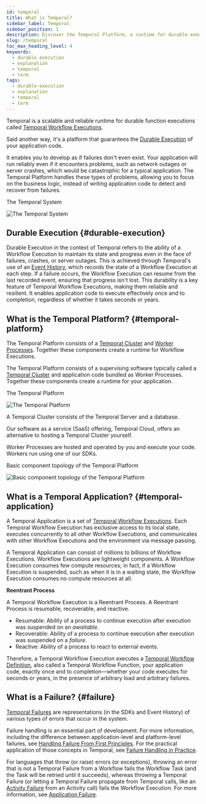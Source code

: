 ```yaml
---
id: temporal
title: What is Temporal?
sidebar_label: Temporal
sidebar_position: 1
description: Discover the Temporal Platform, a runtime for durable executions that consists of a Temporal Cluster and Worker Processes, plus SDKs in multiple languages.
slug: /temporal
toc_max_heading_level: 4
keywords:
  - durable execution
  - explanation
  - temporal
  - term
tags:
  - durable-execution
  - explanation
  - temporal
  - term
---
```


Temporal is a scalable and reliable runtime for durable function executions called [Temporal Workflow Executions](/workflows#workflow-execution).

Said another way, it's a platform that guarantees the [Durable Execution](#durable-execution) of your application code.

It enables you to develop as if failures don't even exist.
Your application will run reliably even if it encounters problems, such as network outages or server crashes, which would be catastrophic for a typical application.
The Temporal Platform handles these types of problems, allowing you to focus on the business logic, instead of writing application code to detect and recover from failures.

<div className="tdiw">
  <div className="tditw">
    <p className="tdit">The Temporal System</p>
  </div>
  <div className="tdiiw" height="740">
    <img
      className="img_ev3q"
      src="/diagrams/temporal-system-simple.svg"
      alt="The Temporal System"
    />
  </div>
</div>

## Durable Execution {#durable-execution}

Durable Execution in the context of Temporal refers to the ability of a Workflow Execution to maintain its state and progress even in the face of failures, crashes, or server outages.
This is achieved through Temporal's use of an [Event History](/workflows#event-history), which records the state of a Workflow Execution at each step.
If a failure occurs, the Workflow Execution can resume from the last recorded event, ensuring that progress isn't lost.
This durability is a key feature of Temporal Workflow Executions, making them reliable and resilient.
It enables application code to execute effectively once and to completion, regardless of whether it takes seconds or years.

## What is the Temporal Platform? {#temporal-platform}

The Temporal Platform consists of a [Temporal Cluster](/clusters) and [Worker Processes](/workers#worker-process).
Together these components create a runtime for Workflow Executions.

The Temporal Platform consists of a supervising software typically called a [Temporal Cluster](/clusters) and application code bundled as Worker Processes.
Together these components create a runtime for your application.

<div className="tdiw">
  <div className="tditw">
    <p className="tdit">The Temporal Platform</p>
  </div>
  <div className="tdiiw" height="740">
    <img
      className="img_ev3q"
      src="/diagrams/temporal-platform-simple.svg"
      alt="The Temporal Platform"
    />
  </div>
</div>

A Temporal Cluster consists of the Temporal Server and a database.

Our software as a service (SaaS) offering, Temporal Cloud, offers an alternative to hosting a Temporal Cluster yourself.

Worker Processes are hosted and operated by you and execute your code. Workers run using one of our SDKs.

<div className="tdiw">
  <div className="tditw">
    <p className="tdit">Basic component topology of the Temporal Platform</p>
  </div>
  <div className="tdiiw" height="1121">
    <img
      className="img_ev3q"
      src="/diagrams/temporal-platform-component-topology.svg"
      alt="Basic component topology of the Temporal Platform"
    />
  </div>
</div>

## What is a Temporal Application? {#temporal-application}

A Temporal Application is a set of [Temporal Workflow Executions](/workflows#workflow-execution).
Each Temporal Workflow Execution has exclusive access to its local state, executes concurrently to all other Workflow Executions, and communicates with other Workflow Executions and the environment via message passing.

A Temporal Application can consist of millions to billions of Workflow Executions.
Workflow Executions are lightweight components.
A Workflow Execution consumes few compute resources; in fact, if a Workflow Execution is suspended, such as when it is in a waiting state, the Workflow Execution consumes no compute resources at all.

**Reentrant Process**

A Temporal Workflow Execution is a Reentrant Process. A Reentrant Process is resumable, recoverable, and reactive.

- Resumable: Ability of a process to continue execution after execution was suspended on an _awaitable_.
- Recoverable: Ability of a process to continue execution after execution was suspended on a _failure_.
- Reactive: Ability of a process to react to external events.

Therefore, a Temporal Workflow Execution executes a [Temporal Workflow Definition](/workflows#workflow-definition), also called a Temporal Workflow Function, your application code, exactly once and to completion—whether your code executes for seconds or years, in the presence of arbitrary load and arbitrary failures.

## What is a Failure? {#failure}

[Temporal Failures](/references/failures) are representations (in the SDKs and Event History) of various types of errors that occur in the system.

Failure handling is an essential part of development.
For more information, including the difference between application-level and platform-level failures, see [Handling Failure From First Principles](https://dominik-tornow.medium.com/handling-failures-from-first-principles-1ed976b1b869).
For the practical application of those concepts in Temporal, see [Failure Handling in Practice](https://temporal.io/blog/failure-handling-in-practice).

For languages that throw (or raise) errors (or exceptions), throwing an error that is not a Temporal Failure from a Workflow fails the Workflow Task (and the Task will be retried until it succeeds), whereas throwing a Temporal Failure (or letting a Temporal Failure propagate from Temporal calls, like an [Activity Failure](/references/failures#activity-failure) from an Activity call) fails the Workflow Execution.
For more information, see [Application Failure](/references/failures#application-failure).
